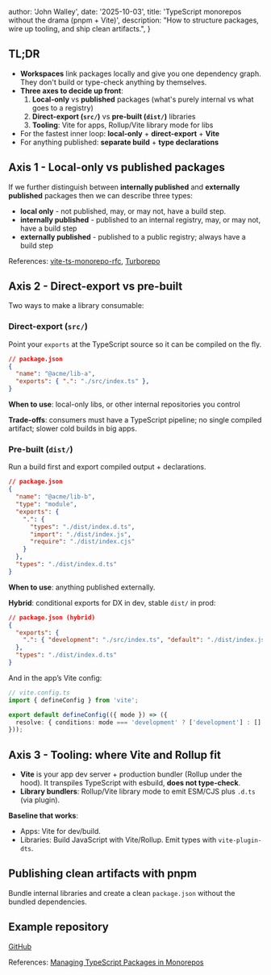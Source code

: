 
  author: 'John Walley',
  date: '2025-10-03',
  title: 'TypeScript monorepos without the drama (pnpm + Vite)',
  description: "How to structure packages, wire up tooling, and ship clean artifacts.",
}


## TL;DR

- __Workspaces__ link packages locally and give you one dependency graph. They don't build or type-check anything by themselves.
- __Three axes to decide up front__:
  1. __Local-only__ vs __published__ packages (what's purely internal vs what goes to a registry)
  1. __Direct-export (`src/`)__ vs __pre-built (`dist/`)__ libraries
  1. __Tooling__: Vite for apps, Rollup/Vite library mode for libs
- For the fastest inner loop: __local-only__ + __direct-export__ + __Vite__
- For anything published: __separate build__ + __type declarations__

## Axis 1 - Local-only vs published packages

If we further distinguish between __internally published__ and __externally published__ packages then we can describe three types:

- __local only__ - not published, may, or may not, have a build step.
- __internally published__ - published to an internal registry, may, or may not, have a build step
- __externally published__ - published to a public registry; always have a build step

References: [vite-ts-monorepo-rfc](https://github.com/vitejs/vite-ts-monorepo-rfc/blob/main/RFC-v1.md#package-types), [Turborepo](https://turborepo.com/docs/core-concepts/internal-packages#just-in-time-packages)

## Axis 2 - Direct-export vs pre-built

Two ways to make a library consumable:

### Direct-export (`src/`)

Point your `exports` at the TypeScript source so it can be compiled on the fly.

```json
// package.json
{
  "name": "@acme/lib-a",
  "exports": { ".": "./src/index.ts" },
}
```

__When to use__: local-only libs, or other internal repositories you control

__Trade-offs__: consumers must have a TypeScript pipeline; no single compiled artifact; slower cold builds in big apps.

### Pre-built (`dist/`)

Run a build first and export compiled output + declarations.

```json
// package.json
{
  "name": "@acme/lib-b",
  "type": "module",
  "exports": {
    ".": {
      "types": "./dist/index.d.ts",
      "import": "./dist/index.js",
      "require": "./dist/index.cjs"
    }
  },
  "types": "./dist/index.d.ts"
}
```

__When to use__: anything published externally.

__Hybrid__: conditional exports for DX in dev, stable `dist/` in prod:

```json
// package.json (hybrid)
{
  "exports": {
    ".": { "development": "./src/index.ts", "default": "./dist/index.js" }
  },
  "types": "./dist/index.d.ts"
}
```

And in the app’s Vite config:

```ts
// vite.config.ts
import { defineConfig } from 'vite';

export default defineConfig(({ mode }) => ({
  resolve: { conditions: mode === 'development' ? ['development'] : [] }
}));
```

## Axis 3 - Tooling: where Vite and Rollup fit

- __Vite__ is your app dev server + production bundler (Rollup under the hood). It transpiles TypeScript with esbuild, __does not type-check__.
- __Library bundlers__: Rollup/Vite library mode to emit ESM/CJS plus `.d.ts` (via plugin).

__Baseline that works__:

- Apps: Vite for dev/build.
- Libraries: Build JavaScript with Vite/Rollup. Emit types with `vite-plugin-dts`.

## Publishing clean artifacts with pnpm

Bundle internal libraries and create a clean `package.json` without the bundled dependencies.

## Example repository

[GitHub](https://github.com/johnwalley/managing-typescript-packages-in-monorepos)

References: [Managing TypeScript Packages in Monorepos](https://nx.dev/blog/managing-ts-packages-in-monorepos)
